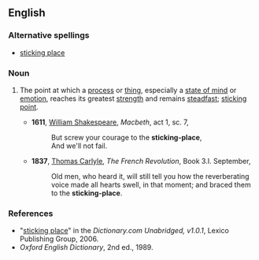 ==English==

===Alternative spellings===
*[[sticking place]]

===Noun===
{{en-noun}}
#{{context|idiom|dated}} The point at which a [[process]] or [[thing]], especially a [[state of mind]] or [[emotion]], reaches its greatest [[strength]] and remains [[steadfast]]; [[sticking point]].
#*'''1611''', [[w:William_Shakespeare|William Shakespeare]], ''Macbeth'', act 1, sc. 7,
#*:But screw your courage to the '''sticking-place''',
#*:And we'll not fail. 
#*'''1837''', [[w:Thomas_Carlyle|Thomas Carlyle]], ''The French Revolution'', Book 3.I. September,
#*:Old men, who heard it, will still tell you how the reverberating voice made all hearts swell, in that moment; and braced them to the '''sticking-place'''.

===References===
*"[http://dictionary.reference.com/search?r=2&q=sticking%20place sticking place]" in the ''Dictionary.com Unabridged, v1.0.1'', Lexico Publishing Group, 2006.
*''Oxford English Dictionary'', 2nd ed., 1989.